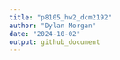 ```yaml
---
title: "p8105_hw2_dcm2192"
author: "Dylan Morgan"
date: "2024-10-02"
output: github_document
---
```

